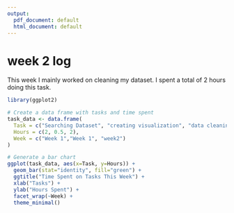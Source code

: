 ```yaml
---
output:
  pdf_document: default
  html_document: default
---
```

# week 2 log

This week I mainly worked on cleaning my dataset. I spent a total of 2 hours doing this task.

```r
library(ggplot2)

# Create a data frame with tasks and time spent
task_data <- data.frame(
  Task = c("Searching Dataset", "creating visualization", "data cleaning"),
  Hours = c(2, 0.5, 2),
  Week = c("Week 1","Week 1", "week2")
)

# Generate a bar chart
ggplot(task_data, aes(x=Task, y=Hours)) +
  geom_bar(stat="identity", fill="green") +
  ggtitle("Time Spent on Tasks This Week") +
  xlab("Tasks") +
  ylab("Hours Spent") +
  facet_wrap(~Week) +
  theme_minimal()
```
